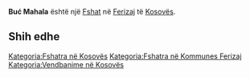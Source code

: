 {{Fshat në Kosovës
 | Emri                = Buć Mahala
| srp_N_name = Buć Mahala
| srp_N_FULL_NAME_RO = Buć Mahala
| srp_N_FULL_NAME_ND_RO = Buc Mahala
| srp_N_SORT_NAME_RG = BUCMAHALA
| srp_N_FULL_NAME_RG = Buć Mahala
| srp_N_FULL_NAME_ND_RG = Buc Mahala

 | Emri (Rasa dhanore) = 
 | Figura              = 
 | Shteti              = Kosovo
 | Komuna              = Ferizaj
 | Kodi postar         = 
 | Sipërfaqja          = 

 | Popullsia           = 

 | Regj. i popullsisë  = 
 | Dend. e popullsisë  = 
 | Faqja zyrtare       = 
 <!--- Koordinatat ----> 
 | Gjerësia            = 42.357778
 | Gjatësia            = 20.926111
 | Lartësia            = 
}}
'''Buć Mahala''' është një [[Fshat]] në [[Ferizaj]] të [[Kosovës]].

<!-- == Gjeografia == -->
<!-- == Historia == -->
<!-- == Demografia == -->
== Shih edhe ==
{{Komuna Ferizaj}}
{{Kosovo-Administrata-Cung}}

[[Kategoria:Fshatra në Kosovës]]
[[Kategoria:Fshatra në Kommunes Ferizaj]]
[[Kategoria:Vendbanime në Kosovës]]